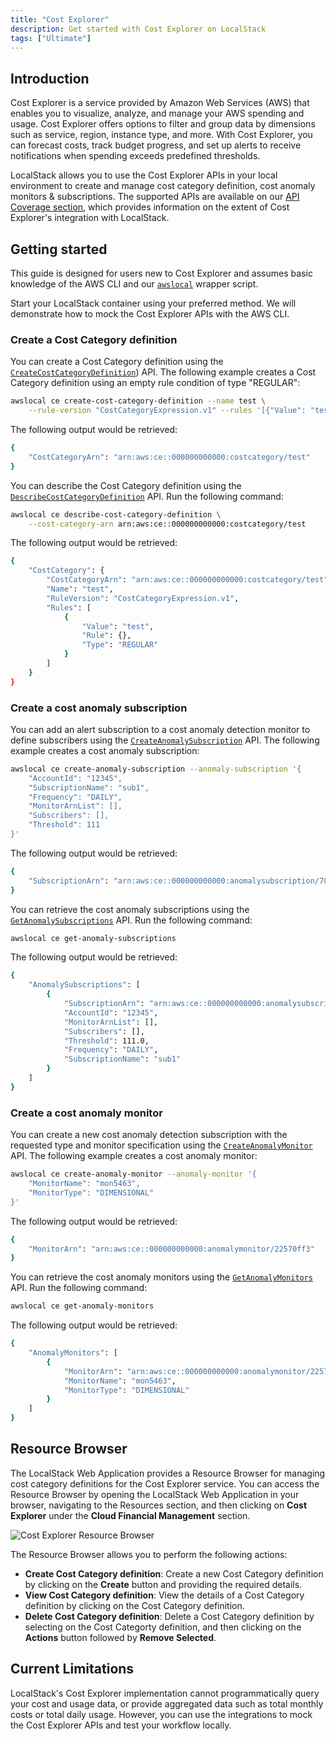 ```yaml
---
title: "Cost Explorer"
description: Get started with Cost Explorer on LocalStack
tags: ["Ultimate"]
---
```



## Introduction

Cost Explorer is a service provided by Amazon Web Services (AWS) that enables you to visualize, analyze, and manage your AWS spending and usage.
Cost Explorer offers options to filter and group data by dimensions such as service, region, instance type, and more.
With Cost Explorer, you can forecast costs, track budget progress, and set up alerts to receive notifications when spending exceeds predefined thresholds.

LocalStack allows you to use the Cost Explorer APIs in your local environment to create and manage cost category definition, cost anomaly monitors & subscriptions.
The supported APIs are available on our [API Coverage section](#api-coverage), which provides information on the extent of Cost Explorer's integration with LocalStack.

## Getting started

This guide is designed for users new to Cost Explorer and assumes basic knowledge of the AWS CLI and our [`awslocal`](https://github.com/localstack/awscli-local) wrapper script.

Start your LocalStack container using your preferred method.
We will demonstrate how to mock the Cost Explorer APIs with the AWS CLI.

### Create a Cost Category definition

You can create a Cost Category definition using the [`CreateCostCategoryDefinition`](https://docs.aws.amazon.com/aws-cost-management/latest/APIReference/API_CreateCostCategoryDefinition.html)) API.
The following example creates a Cost Category definition using an empty rule condition of type "REGULAR":

```bash
awslocal ce create-cost-category-definition --name test \
    --rule-version "CostCategoryExpression.v1" --rules '[{"Value": "test", "Rule": {}, "Type": "REGULAR"}]'
```

The following output would be retrieved:

```bash
{
    "CostCategoryArn": "arn:aws:ce::000000000000:costcategory/test"
}
```

You can describe the Cost Category definition using the [`DescribeCostCategoryDefinition`](https://docs.aws.amazon.com/aws-cost-management/latest/APIReference/API_DescribeCostCategoryDefinition.html) API.
Run the following command:

```bash
awslocal ce describe-cost-category-definition \
    --cost-category-arn arn:aws:ce::000000000000:costcategory/test
```

The following output would be retrieved:

```bash
{
    "CostCategory": {
        "CostCategoryArn": "arn:aws:ce::000000000000:costcategory/test",
        "Name": "test",
        "RuleVersion": "CostCategoryExpression.v1",
        "Rules": [
            {
                "Value": "test",
                "Rule": {},
                "Type": "REGULAR"
            }
        ]
    }
}
```

### Create a cost anomaly subscription

You can add an alert subscription to a cost anomaly detection monitor to define subscribers using the [`CreateAnomalySubscription`](https://docs.aws.amazon.com/aws-cost-management/latest/APIReference/API_CreateAnomalySubscription.html) API.
The following example creates a cost anomaly subscription:

```bash
awslocal ce create-anomaly-subscription --anomaly-subscription '{
    "AccountId": "12345",
    "SubscriptionName": "sub1",
    "Frequency": "DAILY",
    "MonitorArnList": [],
    "Subscribers": [],
    "Threshold": 111
}'
```

The following output would be retrieved:

```bash
{
    "SubscriptionArn": "arn:aws:ce::000000000000:anomalysubscription/70644961"
}
```

You can retrieve the cost anomaly subscriptions using the [`GetAnomalySubscriptions`](https://docs.aws.amazon.com/aws-cost-management/latest/APIReference/API_GetAnomalySubscriptions.html) API.
Run the following command:

```bash
awslocal ce get-anomaly-subscriptions
```

The following output would be retrieved:

```bash
{
    "AnomalySubscriptions": [
        {
            "SubscriptionArn": "arn:aws:ce::000000000000:anomalysubscription/70644961",
            "AccountId": "12345",
            "MonitorArnList": [],
            "Subscribers": [],
            "Threshold": 111.0,
            "Frequency": "DAILY",
            "SubscriptionName": "sub1"
        }
    ]
}
```

### Create a cost anomaly monitor

You can create a new cost anomaly detection subscription with the requested type and monitor specification using the [`CreateAnomalyMonitor`](https://docs.aws.amazon.com/aws-cost-management/latest/APIReference/API_CreateAnomalyMonitor.html) API.
The following example creates a cost anomaly monitor:

```bash
awslocal ce create-anomaly-monitor --anomaly-monitor '{
    "MonitorName": "mon5463",
    "MonitorType": "DIMENSIONAL"
}'
```

The following output would be retrieved:

```bash
{
    "MonitorArn": "arn:aws:ce::000000000000:anomalymonitor/22570ff3"
}
```

You can retrieve the cost anomaly monitors using the [`GetAnomalyMonitors`](https://docs.aws.amazon.com/aws-cost-management/latest/APIReference/API_GetAnomalyMonitors.html) API.
Run the following command:

```bash
awslocal ce get-anomaly-monitors
```

The following output would be retrieved:

```bash
{
    "AnomalyMonitors": [
        {
            "MonitorArn": "arn:aws:ce::000000000000:anomalymonitor/22570ff3",
            "MonitorName": "mon5463",
            "MonitorType": "DIMENSIONAL"
        }
    ]
}
```

## Resource Browser

The LocalStack Web Application provides a Resource Browser for managing cost category definitions for the Cost Explorer service.
You can access the Resource Browser by opening the LocalStack Web Application in your browser, navigating to the Resources section, and then clicking on **Cost Explorer** under the **Cloud Financial Management** section.

![Cost Explorer Resource Browser](/images/aws/cost-explorer-resource-browser.png)

The Resource Browser allows you to perform the following actions:

- **Create Cost Category definition**: Create a new Cost Category definition by clicking on the **Create** button and providing the required details.
- **View Cost Category definition**: View the details of a Cost Category definition by clicking on the Cost Category definition.
- **Delete Cost Category definition**: Delete a Cost Category definition by selecting on the Cost Categorty definition, and then clicking on the **Actions** button followed by **Remove Selected**.

## Current Limitations

LocalStack's Cost Explorer implementation cannot programmatically query your cost and usage data, or provide aggregated data such as total monthly costs or total daily usage.
However, you can use the integrations to mock the Cost Explorer APIs and test your workflow locally.
